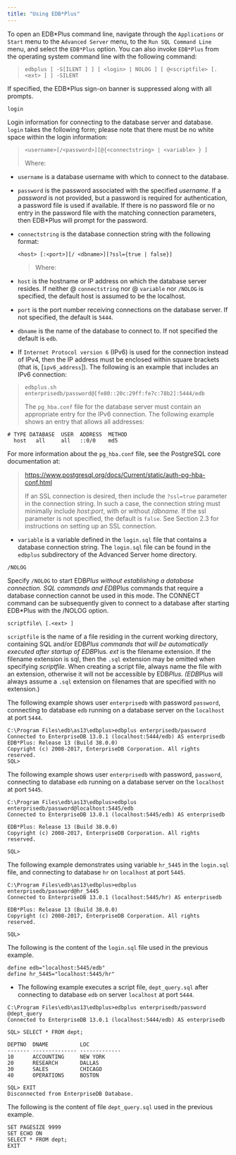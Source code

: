 ```yaml
---
title: "Using EDB*Plus"
---
```


<div id="using_edb_plus" class="registered_link"></div>


<div id="starting_edb_plus" class="registered_link"></div>

To open an EDB*Plus command line, navigate through the `Applications` or `Start` menu to the `Advanced Server` menu, to the `Run SQL Command Line` menu, and select the `EDB*Plus` option. You can also invoke `EDB*Plus` from the operating system command line with the following command:

> `edbplus [ -S[ILENT ] ] [ <login> | NOLOG ] [ @<scriptfile> [.<ext> ] ] -SILENT`

If specified, the EDB*Plus sign-on banner is suppressed along with all prompts.

`login`

Login information for connecting to the database server and database. `login` takes the following form; please note that there must be no white space within the login information:

> `<username>[/<password>][@{<connectstring> | <variable> } ]`
> 
> Where:

  - `username` is a database username with which to connect to the database.

  - `password` is the password associated with the specified *username*. If a *password* is not provided, but a password is required for authentication, a password file is used if available. If there is no password file or no entry in the password file with the matching connection parameters, then EDB*Plus will prompt for the password.

  - `connectstring` is the database connection string with the following format:
    
    `<host> [:<port>][/ <dbname>][?ssl={true | false}]`
    
    > Where:

  - `host` is the hostname or IP address on which the database server resides. If neither @ `connectstring` nor @ `variable` nor `/NOLOG` is specified, the default host is assumed to be the localhost.

  - `port` is the port number receiving connections on the database server. If not specified, the default is `5444`.

  - `dbname` is the name of the database to connect to. If not specified the default is `edb`.

  - If `Internet Protocol version 6` (IPv6) is used for the connection instead of IPv4, then the IP address must be enclosed within square brackets (that is, \[`ipv6_address`\]). The following is an example that includes an IPv6 connection:

> `edbplus.sh enterprisedb/password@[fe80::20c:29ff:fe7c:78b2]:5444/edb`
> 
> The `pg_hba.conf` file for the database server must contain an appropriate entry for the IPv6 connection. The following example shows an entry that allows all addresses:

``` text
# TYPE DATABASE  USER  ADDRESS  METHOD
  host   all     all   ::0/0    md5
```

For more information about the `pg_hba.conf` file, see the PostgreSQL core documentation at:

> <https://www.postgresql.org/docs/Current/static/auth-pg-hba-conf.html>
> 
> If an SSL connection is desired, then include the `?ssl=true` parameter in the connection string. In such a case, the connection string must minimally include *host*:*port*, with or without /*dbname*. If the ssl parameter is not specified, the default is `false`. See Section 2.3 for instructions on setting up an SSL connection.

  - `variable` is a variable defined in the `login.sql` file that contains a database connection string. The `login.sql` file can be found in the `edbplus` subdirectory of the Advanced Server home directory.

`/NOLOG`

Specify `/NOLOG` to start EDB*Plus without establishing a database connection. SQL commands and EDB*Plus commands that require a database connection cannot be used in this mode. The CONNECT command can be subsequently given to connect to a database after starting EDB*Plus with the /NOLOG option.

`scriptfile\ [.<ext> ]`

`scriptfile` is the name of a file residing in the current working directory, containing SQL and/or EDB*Plus commands that will be automatically executed after startup of EDB*Plus. *ext* is the filename extension. If the filename extension is sql, then the `.sql` extension may be omitted when specifying *scriptfile*. When creating a script file, always name the file with an extension, otherwise it will not be accessible by EDB*Plus. (EDB*Plus will always assume a `.sql` extension on filenames that are specified with no extension.)

The following example shows user `enterprisedb` with password `password`, connecting to database `edb` running on a database server on the `localhost` at port `5444`.

``` text
C:\Program Files\edb\as13\edbplus>edbplus enterprisedb/password
Connected to EnterpriseDB 13.0.1 (localhost:5444/edb) AS enterprisedb
EDB*Plus: Release 13 (Build 38.0.0)
Copyright (c) 2008-2017, EnterpriseDB Corporation. All rights reserved.
SQL>
```

The following example shows user `enterprisedb` with password, `password`, connecting to database `edb` running on a database server on the `localhost` at port `5445`.

``` text
C:\Program Files\edb\as13\edbplus>edbplus enterprisedb/password@localhost:5445/edb
Connected to EnterpriseDB 13.0.1 (localhost:5445/edb) AS enterprisedb

EDB*Plus: Release 13 (Build 38.0.0)
Copyright (c) 2008-2017, EnterpriseDB Corporation. All rights reserved.

SQL>
```

The following example demonstrates using variable `hr_5445` in the `login.sql` file, and connecting to database `hr` on `localhost` at port `5445`.

``` text
C:\Program Files\edb\as13\edbplus>edbplus enterprisedb/password@hr_5445
Connected to EnterpriseDB 13.0.1 (localhost:5445/hr) AS enterprisedb

EDB*Plus: Release 13 (Build 38.0.0)
Copyright (c) 2008-2017, EnterpriseDB Corporation. All rights reserved.

SQL>
```

The following is the content of the `login.sql` file used in the previous example.

``` text
define edb="localhost:5445/edb"
define hr_5445="localhost:5445/hr"
```

  - The following example executes a script file, `dept_query.sql` after  
    connecting to database `edb` on server `localhost` at port `5444`.

<!-- end list -->

``` text
C:\Program Files\edb\as13\edbplus>edbplus enterprisedb/password @dept_query
Connected to EnterpriseDB 13.0.1 (localhost:5444/edb) AS enterprisedb

SQL> SELECT * FROM dept;

DEPTNO  DNAME          LOC
------- -------------- -------------
10      ACCOUNTING     NEW YORK
20      RESEARCH       DALLAS
30      SALES          CHICAGO
40      OPERATIONS     BOSTON

SQL> EXIT
Disconnected from EnterpriseDB Database.
```

The following is the content of file `dept_query.sql` used in the previous example.

``` text
SET PAGESIZE 9999
SET ECHO ON
SELECT * FROM dept;
EXIT
```
